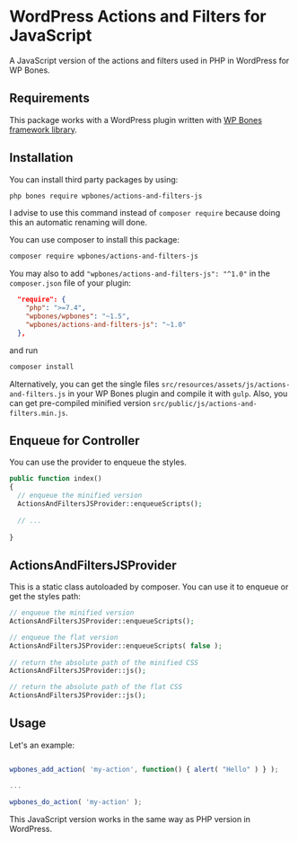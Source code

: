 
# WordPress Actions and Filters for JavaScript

<Poser name="wpbones/actions-and-filters-js" />

A JavaScript version of the actions and filters used in PHP in WordPress for WP Bones.

## Requirements

This package works with a WordPress plugin written with [WP Bones framework library](https://github.com/wpbones/WPBones).

## Installation

You can install third party packages by using:

```sh copy
php bones require wpbones/actions-and-filters-js
```
   
I advise to use this command instead of `composer require` because doing this an automatic renaming will done.  

You can use composer to install this package:

```sh copy
composer require wpbones/actions-and-filters-js
```

You may also to add `"wpbones/actions-and-filters-js": "^1.0"` in the `composer.json` file of your plugin:
 
```json copy filename="composer.json" {4}
  "require": {
    "php": ">=7.4",
    "wpbones/wpbones": "~1.5",
    "wpbones/actions-and-filters-js": "~1.0"
  },
```

and run 

```sh copy
composer install
```

Alternatively, you can get the single files `src/resources/assets/js/actions-and-filters.js` in your WP Bones plugin and compile it with `gulp`. 
Also, you can get pre-compiled minified version `src/public/js/actions-and-filters.min.js`.

## Enqueue for Controller

You can use the provider to enqueue the styles.

```php copy
public function index()
{
  // enqueue the minified version
  ActionsAndFiltersJSProvider::enqueueScripts();
  
  // ...
  
}
```

## ActionsAndFiltersJSProvider

This is a static class autoloaded by composer. You can use it to enqueue or get the styles path:

```php copy
// enqueue the minified version
ActionsAndFiltersJSProvider::enqueueScripts();

// enqueue the flat version
ActionsAndFiltersJSProvider::enqueueScripts( false );
    
// return the absolute path of the minified CSS
ActionsAndFiltersJSProvider::js();

// return the absolute path of the flat CSS
ActionsAndFiltersJSProvider::js();   
```

## Usage

Let's an example:

```js copy

wpbones_add_action( 'my-action', function() { alert( "Hello" ) } );

...

wpbones_do_action( 'my-action' );

```

This JavaScript version works in the same way as PHP version in WordPress.